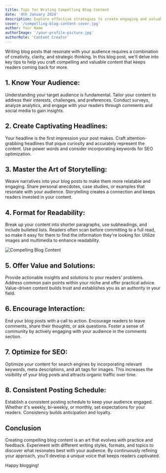 ```yaml
---
title: Tips for Writing Compelling Blog Content
date: '4th January 2024'
description: Explore effective strategies to create engaging and valuable blog posts that captivate your audience.
cover: '/compelling-blog-content-cover.jpg'
author: Your Name
authorImage: '/your-profile-picture.jpg'
authorRole: 'Content Creator'
---
```


Writing blog posts that resonate with your audience requires a combination of creativity, clarity, and strategic thinking. In this blog post, we'll delve into key tips to help you craft compelling and valuable content that keeps readers coming back for more.

## 1. **Know Your Audience:**

Understanding your target audience is fundamental. Tailor your content to address their interests, challenges, and preferences. Conduct surveys, analyze analytics, and engage with your readers through comments and social media to gain insights.

## 2. **Create Captivating Headlines:**

Your headline is the first impression your post makes. Craft attention-grabbing headlines that pique curiosity and accurately represent the content. Use power words and consider incorporating keywords for SEO optimization.

## 3. **Master the Art of Storytelling:**

Weave narratives into your blog posts to make them more relatable and engaging. Share personal anecdotes, case studies, or examples that resonate with your audience. Storytelling creates a connection and keeps readers invested in your content.

## 4. **Format for Readability:**

Break up your content into shorter paragraphs, use subheadings, and include bulleted lists. Readers often scan before committing to a full read, so make it easy for them to find the information they're looking for. Utilize images and multimedia to enhance readability.

![Compelling Blog Content](/compelling-blog-content-image.jpg)

## 5. **Offer Value and Solutions:**

Provide actionable insights and solutions to your readers' problems. Address common pain points within your niche and offer practical advice. Value-driven content builds trust and establishes you as an authority in your field.

## 6. **Encourage Interaction:**

End your blog posts with a call to action. Encourage readers to leave comments, share their thoughts, or ask questions. Foster a sense of community by actively engaging with your audience in the comments section.

## 7. **Optimize for SEO:**

Optimize your content for search engines by incorporating relevant keywords, meta descriptions, and alt tags for images. This increases the visibility of your blog posts and attracts organic traffic over time.

## 8. **Consistent Posting Schedule:**

Establish a consistent posting schedule to keep your audience engaged. Whether it's weekly, bi-weekly, or monthly, set expectations for your readers. Consistency builds anticipation and loyalty.

## Conclusion

Creating compelling blog content is an art that evolves with practice and feedback. Experiment with different writing styles, formats, and topics to discover what resonates best with your audience. By continuously refining your approach, you'll develop a unique voice that keeps readers captivated.

Happy blogging!
